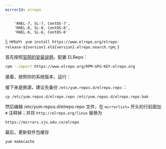 ```yaml
---
mirrorId: elrepo
---
```



        'RHEL-7, SL-7, CentOS-7',
        'RHEL-8, SL-8, CentOS-8',
        'RHEL-6, SL-6, CentOS-6'
];
    return `
yum install https://www.elrepo.org/elrepo-release-${version}.el${version}.elrepo.noarch.rpm`;
}

首先按照[官网的安装说明](https://elrepo.org/tiki/tiki-index.php)，配置 ELRepo：

```bash
rpm --import https://www.elrepo.org/RPM-GPG-KEY-elrepo.org
```

接着，按照你的系统版本，运行：

<ConfigGenerator 
    promptString="" 
    versionList={osVersion}
    friendlyNameList={versionName}
    language="bash"
    configGen={configGen} />

接下来是换源，建议先备份 `/etc/yum.repos.d/elrepo.repo` ：

```shell
cp /etc/yum.repos.d/elrepo.repo /etc/yum.repos.d/elrepo.repo.bak
```

然后编辑 /etc/yum.repos.d/elrepo.repo 文件，在 `mirrorlist=` 开头的行前面加 `#` 注释掉；并将 `http://elrepo.org/linux` 替换为


```plaintext
https://mirrors.zju.edu.cn/elrepo
```


最后，更新软件包缓存

```shell
yum makecache
```